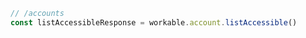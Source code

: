 ```typescript index.ts
// /accounts
const listAccessibleResponse = workable.account.listAccessible()
```